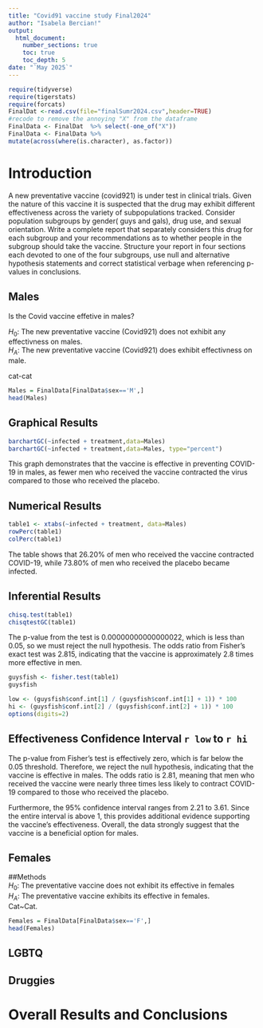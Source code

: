 ```yaml
---
title: "Covid91 vaccine study Final2024"
author: "Isabela Bercian!"
output: 
  html_document:
    number_sections: true
    toc: true
    toc_depth: 5
date: "`May 2025`" 
---
```


```r
require(tidyverse)
require(tigerstats)
require(forcats)
FinalDat <-read.csv(file="finalSumr2024.csv",header=TRUE)
#recode to remove the annoying "X" from the dataframe
FinalData <- FinalDat  %>% select(-one_of("X"))
FinalData <- FinalData %>%
mutate(across(where(is.character), as.factor))
```

# Introduction

A new  preventative vaccine (covid921) is under test in clinical trials. Given the nature of this vaccine it is suspected that the drug may exhibit different effectiveness across the variety of subpopulations tracked. Consider population subgroups by gender( guys and gals), drug use, and sexual orientation. Write a complete report that separately considers this drug for each subgroup and your recommendations as to whether people in the subgroup should take the vaccine. Structure your report in four sections each devoted to one of the four subgroups, use null and alternative hypothesis statements and correct statistical verbage when referencing p-values in conclusions.

## Males

Is the Covid vaccine effetive in males?

$H_0$: The new preventative vaccine (Covid921) does not exhibit any effectivness on males.  
$H_A$: The new preventative vaccine (Covid921) does exhibit effectivness on male.

cat-cat

```r
Males = FinalData[FinalData$sex=='M',]
head(Males)
```

## Graphical Results

```r
barchartGC(~infected + treatment,data=Males)
barchartGC(~infected + treatment,data=Males, type="percent")
```

This graph demonstrates that the vaccine is effective in preventing COVID-19 in males, as fewer men who received the vaccine contracted the virus compared to those who received the placebo.


## Numerical Results


```r
table1 <- xtabs(~infected + treatment, data=Males)
rowPerc(table1)
colPerc(table1)
```

The table shows that 26.20% of men who received the vaccine contracted COVID-19, while 73.80% of men who received the placebo became infected.

## Inferential Results 

```r
chisq.test(table1)
chisqtestGC(table1)
```


The p-value from the test is 0.00000000000000022, which is less than 0.05, so we must reject the null hypothesis. The odds ratio from Fisher’s exact test was 2.815, indicating that the vaccine is approximately 2.8 times more effective in men.


```r
guysfish <- fisher.test(table1)
guysfish
```

```r
low <- (guysfish$conf.int[1] / (guysfish$conf.int[1] + 1)) * 100
hi <- (guysfish$conf.int[2] / (guysfish$conf.int[2] + 1)) * 100
options(digits=2)
```

## Effectiveness Confidence Interval `r low`  to `r hi`

The p-value from Fisher’s test is effectively zero, which is far below the 0.05 threshold. Therefore, we reject the null hypothesis, indicating that the vaccine is effective in males. The odds ratio is 2.81, meaning that men who received the vaccine were nearly three times less likely to contract COVID-19 compared to those who received the placebo.

Furthermore, the 95% confidence interval ranges from 2.21 to 3.61. Since the entire interval is above 1, this provides additional evidence supporting the vaccine’s effectiveness. Overall, the data strongly suggest that the vaccine is a beneficial option for males.


## Females

##Methods  
$H_0$: The preventative vaccine does not exhibit its effective in females        
$H_A$: The preventative vaccine exhibits its effective in females.  
Cat~Cat.

```r
Females = FinalData[FinalData$sex=='F',]
head(Females)
```


## LGBTQ



## Druggies


# Overall Results and Conclusions